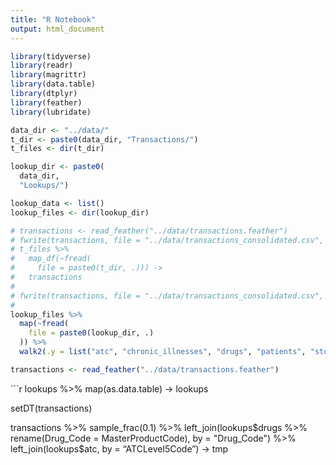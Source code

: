 ```yaml
---
title: "R Notebook"
output: html_document
---
```


```r
library(tidyverse)
library(readr)
library(magrittr)
library(data.table)
library(dtplyr)
library(feather)
library(lubridate)
```


```r
data_dir <- "../data/"
t_dir <- paste0(data_dir, "Transactions/")
t_files <- dir(t_dir)

lookup_dir <- paste0(
  data_dir,
  "Lookups/")

lookup_data <- list()
lookup_files <- dir(lookup_dir)
```

```r
# transactions <- read_feather("../data/transactions.feather")
# fwrite(transactions, file = "../data/transactions_consolidated.csv", sep = ";")
# t_files %>%
#   map_df(~fread(
#     file = paste0(t_dir, .))) ->
#   transactions
# 
# fwrite(transactions, file = "../data/transactions_consolidated.csv", sep = ";")
# 
lookup_files %>%
  map(~fread(
    file = paste0(lookup_dir, .)
  )) %>%
  walk2(.y = list("atc", "chronic_illnesses", "drugs", "patients", "stores"), ~assign(x = .y, value = .x))
```

```r
transactions <- read_feather("../data/transactions.feather")
```

```r
lookups %>%
  map(as.data.table) -> 
  lookups

setDT(transactions)

transactions %>% 
  sample_frac(0.1) %>% 
  left_join(lookups$drugs %>% 
              rename(Drug_Code = MasterProductCode), 
            by = "Drug_Code") %>% 
  left_join(lookups$atc,
            by = "ATCLevel5Code") -> 
  tmp

